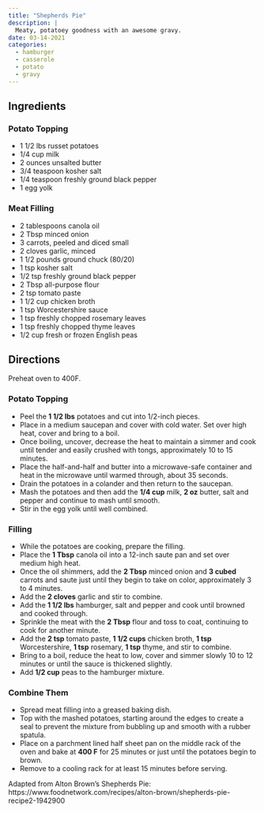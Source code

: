 ```yaml
---
title: "Shepherds Pie"
description: |
  Meaty, potatoey goodness with an awesome gravy.
date: 03-14-2021
categories:
  - hamburger
  - casserole
  - potato
  - gravy
---
```


## Ingredients

### Potato Topping

* 1 1/2 lbs russet potatoes
* 1/4 cup milk
* 2 ounces unsalted butter
* 3/4 teaspoon kosher salt
* 1/4 teaspoon freshly ground black pepper
* 1 egg yolk

### Meat Filling

* 2 tablespoons canola oil
* 2 Tbsp minced onion
* 3 carrots, peeled and diced small
* 2 cloves garlic, minced
* 1 1/2 pounds ground chuck (80/20)
* 1 tsp kosher salt
* 1/2 tsp freshly ground black pepper
* 2 Tbsp all-purpose flour
* 2 tsp tomato paste
* 1 1/2 cup chicken broth
* 1 tsp Worcestershire sauce
* 1 tsp freshly chopped rosemary leaves
* 1 tsp freshly chopped thyme leaves
* 1/2 cup fresh or frozen English peas

## Directions

Preheat oven to 400F.

### Potato Topping

* Peel the **1 1/2 lbs** potatoes and cut into 1/2-inch pieces. 
* Place in a medium saucepan and cover with cold water. Set over high heat, cover and bring to a boil. 
* Once boiling, uncover, decrease the heat to maintain a simmer and cook until tender and easily crushed with tongs, approximately 10 to 15 minutes. 
* Place the half-and-half and butter into a microwave-safe container and heat in the microwave until warmed through, about 35 seconds. 
* Drain the potatoes in a colander and then return to the saucepan. 
* Mash the potatoes and then add the **1/4 cup** milk, **2 oz** butter, salt and pepper and continue to mash until smooth. 
* Stir in the egg yolk until well combined.

### Filling 

* While the potatoes are cooking, prepare the filling. 
* Place the **1 Tbsp** canola oil into a 12-inch saute pan and set over medium high heat. 
* Once the oil shimmers, add the **2 Tbsp** minced onion and **3 cubed** carrots and saute just until they begin to take on color, approximately 3 to 4 minutes. 
* Add the **2 cloves** garlic and stir to combine. 
* Add the **1 1/2 lbs** hamburger, salt and pepper and cook until browned and cooked through. 
* Sprinkle the meat with the **2 Tbsp** flour and toss to coat, continuing to cook for another minute. 
* Add the **2 tsp** tomato paste, **1 1/2 cups** chicken broth, **1 tsp** Worcestershire, **1 tsp** rosemary, **1 tsp** thyme, and stir to combine. 
* Bring to a boil, reduce the heat to low, cover and simmer slowly 10 to 12 minutes or until the sauce is thickened slightly.
* Add **1/2 cup** peas to the hamburger mixture.

### Combine Them

* Spread meat filling into a greased baking dish.
* Top with the mashed potatoes, starting around the edges to create a seal to prevent the mixture from bubbling up and smooth with a rubber spatula. 
* Place on a parchment lined half sheet pan on the middle rack of the oven and bake at **400 F** for 25 minutes or just until the potatoes begin to brown. 
* Remove to a cooling rack for at least 15 minutes before serving.

Adapted from Alton Brown's Shepherds Pie: https://www.foodnetwork.com/recipes/alton-brown/shepherds-pie-recipe2-1942900
